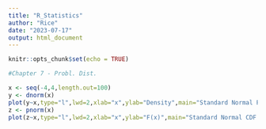 ```yaml
---
title: "R_Statistics"
author: "Rice"
date: "2023-07-17"
output: html_document
---
```


```r
knitr::opts_chunk$set(echo = TRUE)
```

```r
#Chapter 7 - Probl. Dist.

x <- seq(-4,4,length.out=100)
y <- dnorm(x)
plot(y~x,type="l",lwd=2,xlab="x",ylab="Density",main="Standard Normal PDF Curve" )
z <- pnorm(x)
plot(z~x,type="l",lwd=2,xlab="x",ylab="F(x)",main="Standard Normal CDF Curve" )

```